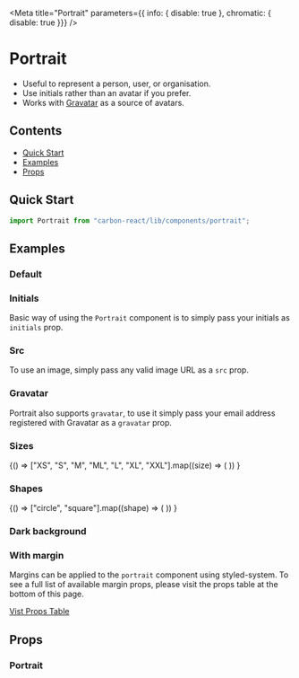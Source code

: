 
<Meta
  title="Portrait"
  parameters={{ info: { disable: true }, chromatic: { disable: true }}}
/>

# Portrait

- Useful to represent a person, user, or organisation.
- Use initials rather than an avatar if you prefer.
- Works with [Gravatar](http://en.gravatar.com/) as a source of avatars.

## Contents
- [Quick Start](#quick-start)
- [Examples](#examples)
- [Props](#props)

## Quick Start

```javascript
import Portrait from "carbon-react/lib/components/portrait";
```
## Examples

### Default

<Preview>
  <Story name="default">
    <Portrait />
  </Story>
</Preview>

### Initials

Basic way of using the `Portrait` component is to simply pass your initials as `initials` prop.

<Preview>
  <Story name="initials">
    <Portrait initials="MK" />
  </Story>
</Preview>

### Src

To use an image, simply pass any valid image URL as a `src` prop.

<Preview>
  <Story name="src">
    <Portrait src="https://avataaars.io/?avatarStyle=Transparent&topType=LongHairStraight&accessoriesType=Blank&hairColor=BrownDark&facialHairType=Blank&clotheType=BlazerShirt&eyeType=Default&eyebrowType=Default&mouthType=Default&skinColor=Light" />
  </Story>
</Preview>

### Gravatar

Portrait also supports `gravatar`, to use it simply pass your email address registered with Gravatar as a `gravatar` prop.

<Preview>
  <Story name="gravatar">
    <Portrait gravatar="andrew.tait@sage.com" />
  </Story>
</Preview>

### Sizes

<Preview>
  <Story name="sizes">
    {() =>
      ["XS", "S", "M", "ML", "L", "XL", "XXL"].map((size) => (
        <Portrait key={size} size={size} />
      ))
    }
  </Story>
</Preview>

### Shapes

<Preview>
  <Story name="shapes">
    {() =>
      ["circle", "square"].map((shape) => (
        <Portrait key={shape} shape={shape} />
      ))
    }
  </Story>
</Preview>

### Dark background

<Preview>
  <Story name="dark background">
    <Portrait darkBackground />
  </Story>
</Preview>

### With margin
Margins can be applied to the `portrait` component using styled-system. 
To see a full list of available margin props, please visit the props table at the bottom of this page.

[Vist Props Table](#props)
<Preview>
  <Story name="with margin">
    <Portrait m={3} />
    <Portrait darkBackground m={2} />
    <Portrait shape="circle" m="25px"/>
    <Portrait size="L" m="30px" />
  </Story>
</Preview>

## Props

### Portrait
<StyledSystemProps of={Portrait} noHeader margin />
